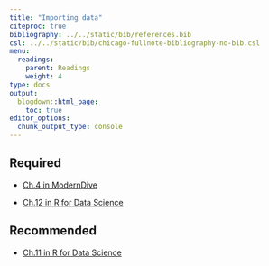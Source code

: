 ```yaml
---
title: "Importing data"
citeproc: true
bibliography: ../../static/bib/references.bib
csl: ../../static/bib/chicago-fullnote-bibliography-no-bib.csl
menu: 
  readings:
    parent: Readings
    weight: 4
type: docs
output:
  blogdown::html_page:
    toc: true
editor_options: 
  chunk_output_type: console
---
```



## Required


- <i class="fas fa-book"></i> [Ch.4 in ModernDive](https://moderndive.com/)

- <i class="fas fa-book"></i> [Ch.12 in R for Data Science](https://r4ds.had.co.nz/tidy-data.html)


## Recommended

- <i class="fas fa-book"></i> [Ch.11 in R for Data Science](https://r4ds.had.co.nz/tibbles.html)
